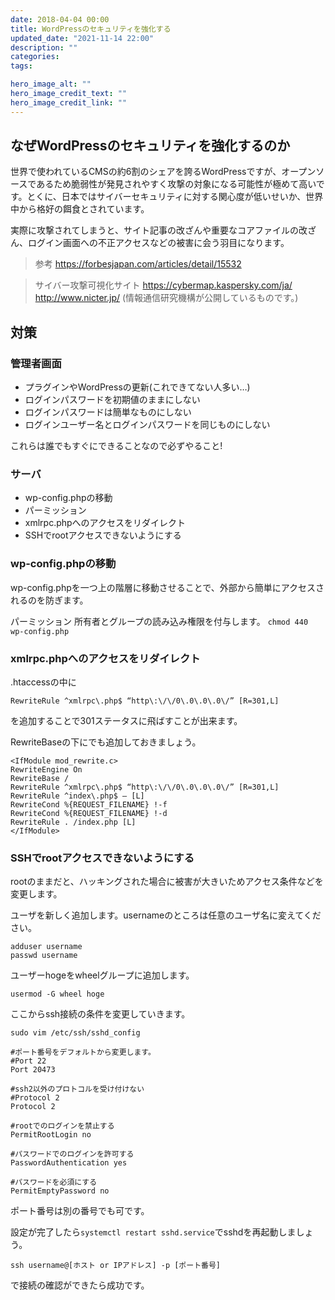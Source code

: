 ```yaml
---
date: 2018-04-04 00:00
title: WordPressのセキュリティを強化する
updated_date: "2021-11-14 22:00"
description: ""
categories:
tags:

hero_image_alt: ""
hero_image_credit_text: ""
hero_image_credit_link: ""
---
```


## なぜWordPressのセキュリティを強化するのか

世界で使われているCMSの約6割のシェアを誇るWordPressですが、オープンソースであるため脆弱性が発見されやすく攻撃の対象になる可能性が極めて高いです。とくに、日本ではサイバーセキュリティに対する関心度が低いせいか、世界中から格好の餌食とされています。

実際に攻撃されてしまうと、サイト記事の改ざんや重要なコアファイルの改ざん、ログイン画面への不正アクセスなどの被害に会う羽目になります。

> 参考
https://forbesjapan.com/articles/detail/15532

> サイバー攻撃可視化サイト
https://cybermap.kaspersky.com/ja/
http://www.nicter.jp/ (情報通信研究機構が公開しているものです。)

## 対策

### 管理者画面
+ プラグインやWordPressの更新(これできてない人多い…)
+ ログインパスワードを初期値のままにしない
+ ログインパスワードは簡単なものにしない
+ ログインユーザー名とログインパスワードを同じものにしない

これらは誰でもすぐにできることなので必ずやること!

### サーバ
+ wp-config.phpの移動
+ パーミッション
+ xmlrpc.phpへのアクセスをリダイレクト
+ SSHでrootアクセスできないようにする

### wp-config.phpの移動
wp-config.phpを一つ上の階層に移動させることで、外部から簡単にアクセスされるのを防ぎます。

パーミッション
所有者とグループの読み込み権限を付与します。
`chmod 440 wp-config.php`

### xmlrpc.phpへのアクセスをリダイレクト
.htaccessの中に

```
RewriteRule ^xmlrpc\.php$ “http\:\/\/0\.0\.0\.0\/” [R=301,L]
```

を追加することで301ステータスに飛ばすことが出来ます。

RewriteBaseの下にでも追加しておきましょう。

```
<IfModule mod_rewrite.c>
RewriteEngine On
RewriteBase /
RewriteRule ^xmlrpc\.php$ “http\:\/\/0\.0\.0\.0\/” [R=301,L]
RewriteRule ^index\.php$ – [L]
RewriteCond %{REQUEST_FILENAME} !-f
RewriteCond %{REQUEST_FILENAME} !-d
RewriteRule . /index.php [L]
</IfModule>
```

### SSHでrootアクセスできないようにする
rootのままだと、ハッキングされた場合に被害が大きいためアクセス条件などを変更します。

ユーザを新しく追加します。usernameのところは任意のユーザ名に変えてください。

```
adduser username
passwd username
```

ユーザーhogeをwheelグループに追加します。

```
usermod -G wheel hoge
```

ここからssh接続の条件を変更していきます。

```
sudo vim /etc/ssh/sshd_config

```

```
#ポート番号をデフォルトから変更します。
#Port 22
Port 20473

#ssh2以外のプロトコルを受け付けない
#Protocol 2
Protocol 2

#rootでのログインを禁止する
PermitRootLogin no

#パスワードでのログインを許可する
PasswordAuthentication yes

#パスワードを必須にする
PermitEmptyPassword no
```

ポート番号は別の番号でも可です。

設定が完了したら`systemctl restart sshd.service`でsshdを再起動しましょう。

```
ssh username@[ホスト or IPアドレス] -p [ポート番号]
```

で接続の確認ができたら成功です。